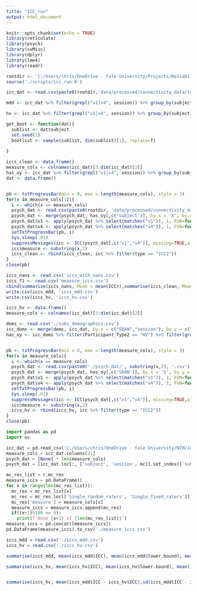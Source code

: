 ```yaml
---
title: "ICC_run"
output: html_document
---
```



```r
knitr::opts_chunk$set(echo = TRUE)
library(reticulate)
library(psych)
library(svMisc)
library(dplyr)
library(lme4)
library(readr)

rootdir <- 'C:/Users/chris/OneDrive - Yale University/Projects/ReliabilityAnalysis/'
source('./scripts/icc_run.R')
```

```r
icc_dat <- read.csv(paste0(rootdir,'data/processed/connectivity_data/icc_dataframe.csv'))

mdd <- icc_dat %>% filter(grepl("v1|v4", session)) %>% group_by(subject) %>% filter(length(session) == 2) %>% filter(grepl("v1", session)) %>% ungroup() %>% filter(Participant_Type2 == "MDD")

hv <- icc_dat %>% filter(grepl("v1|v4", session)) %>% group_by(subject) %>% filter(length(session) == 2) %>% filter(grepl("v1", session)) %>% ungroup() %>% filter(Participant_Type2 == "HV")

get_boot <- function(dat){
  sublist <- dat$subject
  set.seed(1)
  bootlist <- sample(sublist, dim(sublist)[1], replace=T)
  
}

```



  
  
```r
iccs_clean <- data.frame()
measure_cols <- colnames(icc_dat)[3:dim(icc_dat)[2]]
has_oy <- icc_dat %>% filter(grepl("v1|v4", session)) %>% group_by(subject) %>% filter(length(session) == 2) %>% filter(grepl("v1", session))
dat <- data.frame()


pb <- txtProgressBar(min = 0, max = length(measure_cols), style = 3)
for(x in measure_cols[1]){
  i <- which(x == measure_cols)
  psych_dat <- read.csv(paste0(rootdir, 'data/processed/connectivity_data/psych_dat/', substring(x,2), '.csv'))
  psych_dat <- merge(psych_dat, has_oy[,c('subject')], by.x = 'X', by.y = 'subject')
  psych_dat$v1 <- apply(psych_dat %>% select(matches("v1")), 1, FUN=function(x){mean(x,na.rm = TRUE)})
  psych_dat$v4 <- apply(psych_dat %>% select(matches("v4")), 1, FUN=function(x){mean(x,na.rm = TRUE)})
  setTxtProgressBar(pb, i)
  Sys.sleep(.01)
  suppressMessages(icc <- ICC(psych_dat[,c("v1","v4")], missing=TRUE,alpha = .05/7381)$results)
  icc$measure <- substring(x,2)
  iccs_clean <- rbind(iccs_clean, icc %>% filter(type == "ICC2"))
}
close(pb)
```

```r
iccs_nans <- read.csv('iccs_with_nans.csv')
iccs_f1 <- read.csv('measure_iccs.csv')
cbind(summarise(iccs_nans, Mean = mean(ICC)),summarise(iccs_clean, Mean = mean(ICC)),summarise(iccs_f1, Mean = mean(ICC)))
write.csv(iccs_mdd, 'iccs_mdd.csv')
write.csv(iccs_hv, 'iccs_hv.csv')
```


```r
iccs_hv <- data.frame()
measure_cols <- colnames(icc_dat)[3:dim(icc_dat)[2]]

dems <- read.csv('./subs_demographics.csv')
icc_dems <- merge(dems, icc_dat, by.x = c("SDAN","session"), by.y = c("subject", "session"))
has_oy <- icc_dems %>% filter(Participant_Type2 == "HV") %>% filter(grepl("v1|v4", session)) %>% group_by(SDAN) %>% filter(length(session) == 2) %>% filter(grepl("v1", session))


pb <- txtProgressBar(min = 0, max = length(measure_cols), style = 3)
for(x in measure_cols){
  i <- which(x == measure_cols)
  psych_dat <- read.csv(paste0('./psych_dat/', substring(x,2), '.csv'))
  psych_dat <- merge(psych_dat, has_oy[,c('SDAN')], by.x = 'X', by.y = 'SDAN')
  psych_dat$v1 <- apply(psych_dat %>% select(matches("v1")), 1, FUN=function(x){mean(x,na.rm = TRUE)})
  psych_dat$v4 <- apply(psych_dat %>% select(matches("v4")), 1, FUN=function(x){mean(x,na.rm = TRUE)})
  setTxtProgressBar(pb, i)
  Sys.sleep(.01)
  suppressMessages(icc <- ICC(psych_dat[,c("v1","v4")], missing=TRUE,alpha = .05/7381)$results)
  icc$measure <- substring(x,2)
  iccs_hv <- rbind(iccs_hv, icc %>% filter(type == "ICC2"))
}
close(pb)

```




```python
import pandas as pd
import os

icc_dat = pd.read_csv('C:/Users/chris/OneDrive - Yale University/NIH/Jupyter notebooks/icc_dataframe.csv')
measure_cols = icc_dat.columns[2:]
psych_dat = [None] * len(measure_cols)
psych_dat = [icc_dat.loc[:, ['subject', 'session', mc]].set_index(['subject', 'session'])[mc].unstack() for mc in measure_cols]
```

```python
mc_res_list = r.mc_res
measure_iccs = pd.DataFrame()
for x in range(len(mc_res_list)):
  mc_res = mc_res_list[x]
  mc_res = mc_res.loc[['Single_random_raters', 'Single_fixed_raters']]
  mc_res['measure'] = measure_cols[x]
  measure_iccs = measure_iccs.append(mc_res)
  if((x+1)%100 == 0):
    print(f'Done {x+1} of {len(mc_res_list)}')
measure_iccs = pd.concat([measure_iccs])
pd.DataFrame(measure_iccs).to_csv('./measure_iccs.csv')
```

```r
iccs_mdd = read.csv('./iccs_mdd.csv')
iccs_hv = read.csv('./iccs_hv.csv')

summarise(iccs_mdd, mean(iccs_mdd$ICC), mean(iccs_mdd$lower.bound), mean(iccs_mdd$upper.bound), sd(iccs_mdd$ICC))

summarise(iccs_hv, mean(iccs_hv$ICC), mean(iccs_hv$lower.bound), mean(iccs_hv$upper.bound), sd(iccs_hv$ICC))


summarise(iccs_hv, mean(iccs_mdd$ICC - iccs_hv$ICC),sd(iccs_mdd$ICC - iccs_hv$ICC))
```